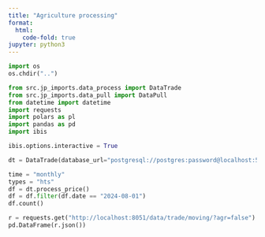 ```yaml
---
title: "Agriculture processing"
format:
  html:
    code-fold: true
jupyter: python3
---
```


```python
import os
os.chdir("..")
```

```python
from src.jp_imports.data_process import DataTrade
from src.jp_imports.data_pull import DataPull
from datetime import datetime
import requests
import polars as pl
import pandas as pd
import ibis

ibis.options.interactive = True

dt = DataTrade(database_url="postgresql://postgres:password@localhost:5432/postgres", debug=True)
```

```python
time = "monthly"
types = "hts"
df = dt.process_price()
df = df.filter(df.date == "2024-08-01")
df.count()
```

```python
r = requests.get("http://localhost:8051/data/trade/moving/?agr=false")
pd.DataFrame(r.json())
```